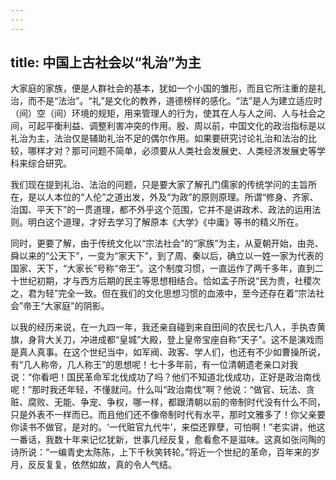 ```yaml
---
---
---
```

title: 中国上古社会以“礼治”为主
---




大家庭的家族，便是人群社会的基本，犹如一个小国的雏形，而且它所注重的是礼治，而不是“法治”。“礼”是文化的教养，道德榜样的感化。“法”是人为建立适应时（间）空（间）环境的规矩，用来管理人的行为，使其在人与人之间、人与社会之间，可起平衡利益、调整利害冲突的作用。殷、周以前，中国文化的政治指标是以礼治为主，法治仅是辅助礼治不足的偶尔作用。如果要研究讨论礼治和法治的比较，哪样才对？那可问题不简单，必须要从人类社会发展史、人类经济发展史等学科来综合研究。

我们现在提到礼治、法治的问题，只是要大家了解孔门儒家的传统学问的主旨所在，是以人本位的“人伦”之道出发，外及“为政”的原则原理。所谓“修身、齐家、治国、平天下”的一贯道理，都不外乎这个范围，它并不是讲政术、政法的运用法则。明白这个道理，才好去学习了解原本《大学》《中庸》等书的精义所在。

同时，更要了解，由于传统文化以“宗法社会”的“家族”为主，从夏朝开始，由尧、舜以来的“公天下”，一变为“家天下”，到了周、秦以后，确立以一姓一家为代表的国家、天下，“大家长”号称“帝王”。这个制度习惯，一直运作了两千多年，直到二十世纪初期，才与西方后期的民主等思想相结合。恰如孟子所说“民为贵，社稷次之，君为轻”完全一致。但在我们的文化思想习惯的血液中，至今还存在着“宗法社会”帝王“大家庭”的阴影。

以我的经历来说，在一九四一年，我还亲自碰到来自田间的农民七八人，手执杏黄旗，身背大关刀，冲进成都“皇城”大殿，登上皇帝宝座自称“天子”。这不是演戏而是真人真事。在这个世纪当中，如军阀、政客、学人们，也还有不少如曹操所说，有“几人称帝，几人称王”的思想呢！七十多年前，有一位清朝遗老亲口对我说：“你看吧！国民革命军北伐成功了吗？他们不知道北伐成功，正好是政治南伐呢！”那时我还年轻，不懂就问。什么叫“政治南伐”啊？他说：“做官、玩法、贪赃、腐败、无能、争宠、争权，哪一样，都跟清朝以前的帝制时代没有什么不同，只是外表不一样而已。而且他们还不像帝制时代有水平，那时文雅多了！你父亲要你读书不做官，是对的。‘一代赃官九代牛’，来偿还罪孽，可怕啊！”老实讲，他这一番话，我数十年来记忆犹新，世事几经反复，愈看愈不是滋味。这真如张问陶的诗所说：“一编青史太陈陈，上下千秋笑转轮。”将近一个世纪的革命，百年来的岁月，反反复复，依然如故，真的令人气结。